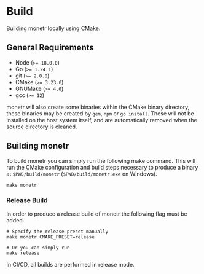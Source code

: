 
# Build

Building monetr locally using CMake.

## General Requirements

- Node (`>= 18.0.0`)
- Go (`>= 1.24.1`)
- git (`>= 2.0.0`)
- CMake (`>= 3.23.0`)
- GNUMake (`>= 4.0`)
- gcc (`>= 12`)

monetr will also create some binaries within the CMake binary directory, these binaries may be created by `gem`, `npm`
or `go install`. These will not be installed on the host system itself, and are automatically removed when the source
directory is cleaned.

## Building monetr

To build monetr you can simply run the following make command. This will run the CMake configuration and build steps
necessary to produce a binary at `$PWD/build/monetr` (`$PWD/build/monetr.exe` on Windows).

```shell filename="Shell"
make monetr
```

### Release Build

In order to produce a release build of monetr the following flag must be added.

```shell filename="Shell"
# Specify the release preset manually
make monetr CMAKE_PRESET=release

# Or you can simply run
make release
```

<Callout type="info">
  In CI/CD, all builds are performed in release mode.
</Callout>


